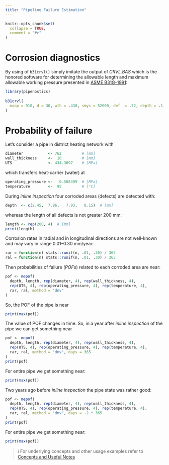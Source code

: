 ```yaml
---
title: "Pipeline Failure Estimation"
---
```


```r
knitr::opts_chunk$set(
  collapse = TRUE,
  comment = "#>"
)
```

# Corrosion diagnostics

By using of `b31crvl()` simply imitate the output of *CRVL.BAS* which is the 
honored software for determining the allowable length and maximum allowable 
working pressure presented in 
[ASME B31G-1991](https://law.resource.org/pub/us/cfr/ibr/002/asme.b31g.1991.pdf):

```r
library(pipenostics)
    
b31crvl(
  maop = 910, d = 30, wth = .438, smys = 52000, def  = .72, depth = .1, l = 7.5
)
```

# Probability of failure

Let's consider a pipe in district heating network with

```r
diameter           <- 762         # [mm]
wall_thickness     <-  10         # [mm]
UTS                <- 434.3697    # [MPa]
```

which transfers heat-carrier (water) at

```r
operating_pressure <-   0.588399  # [MPa]
temperature        <-  95         # [°C]
```

During *inline inspection* four corroded areas (defects) are detected with:

```r
depth  <- c(2.45,  7.86,   7.93,   8.15)  # [mm]
```

whereas the length of all defects is not greater 200 mm:

```r
length <- rep(200, 4)  # [mm]
print(length)
```

Corrosion rates in radial and in longitudinal directions are not well-known and
may vary in range 0.01--0.30 mm/year:

```r
rar = function(n) stats::runif(n, .01, .30) / 365
ral = function(n) stats::runif(n, .01, .30) / 365
```

Then probabilities of failure (*POF*s) related to each corroded area are near:

```r
pof <- mepof(
  depth, length, rep(diameter, 4), rep(wall_thickness, 4),
  rep(UTS, 4), rep(operating_pressure, 4), rep(temperature, 4),
  rar, ral, method = "dnv"
)
```

So, the POF of the pipe is near

```r
print(max(pof))
```

The value of POF changes in time. So, in a year after *inline inspection* of
the pipe we can get something near

```r
pof <- mepof(
  depth, length, rep(diameter, 4), rep(wall_thickness, 4),
  rep(UTS, 4), rep(operating_pressure, 4), rep(temperature, 4),
  rar, ral, method = "dnv", days = 365
)
print(pof)
```

For entire pipe we get something near:

```r
print(max(pof))
```

Two years ago before *inline inspection* the pipe state was rather good:

```r
pof <- mepof(
  depth, length, rep(diameter, 4), rep(wall_thickness, 4),
  rep(UTS, 4), rep(operating_pressure, 4), rep(temperature, 4),
  rar, ral, method = "dnv", days = -2 * 365
)
print(pof)
```

For entire pipe we get something near:

```r
print(max(pof))
```

> &#8505;
  For underlying concepts and other usage examples refer to
  [Concepts and Useful Notes](pipenostics.html)

